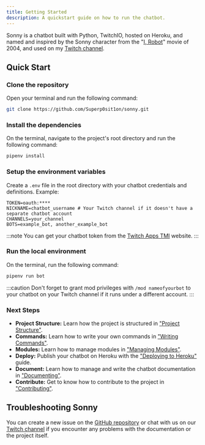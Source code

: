 ```yaml
---
title: Getting Started
description: A quickstart guide on how to run the chatbot.
---
```


Sonny is a chatbot built with Python, TwitchIO, hosted on Heroku, and named and inspired by the Sonny character from the "[I, Robot](<https://en.wikipedia.org/wiki/I,_Robot_(film)>)" movie of 2004, and used on my [Twitch channel](https://twitch.tv/Superp0sit1on).

## Quick Start

### Clone the repository

Open your terminal and run the following command:

```bash title="Terminal"
git clone https://github.com/Superp0sit1on/sonny.git
```

### Install the dependencies

On the terminal, navigate to the project's root directory and run the following command:

```bash title="Terminal"
pipenv install
```

### Setup the environment variables

Create a `.env` file in the root directory with your chatbot credentials and definitions. Example:

```env title=".env"
TOKEN=oauth:****
NICKNAME=chatbot_username # Your Twitch channel if it doesn't have a separate chatbot account
CHANNELS=your_channel
BOTS=example_bot, another_example_bot
```

:::note
You can get your chatbot token from the [Twitch Apps TMI](https://twitchapps.com/tmi) website.
:::

### Run the local environment

On the terminal, run the following command:

```bash title="Terminal"
pipenv run bot
```

:::caution
Don't forget to grant mod privileges with `/mod nameofyourbot` to your chatbot on your Twitch channel if it runs under a different account.
:::

### Next Steps

- **Project Structure:** Learn how the project is structured in ["Project Structure"](/guides/project-structure).
- **Commands:** Learn how to write your own commands in ["Writing Commands"](/guides/writing-commands).
- **Modules:** Learn how to manage modules in ["Managing Modules"](/guides/managing-modules).
- **Deploy:** Publish your chatbot on Heroku with the ["Deploying to Heroku"](/guides/deploy-to-heroku) guide.
- **Document:** Learn how to manage and write the chatbot documentation in ["Documenting"](/guides/documenting).
- **Contribute:** Get to know how to contribute to the project in ["Contributing"](/guides/contributing).

## Troubleshooting Sonny

You can create a new issue on the [GitHub repository](https://github.com/Superp0sit1on/sonny/issues) or chat with us on our [Twitch channel](https://twitch.tv/superp0sit1on) if you encounter any problems with the documentation or the project itself.
